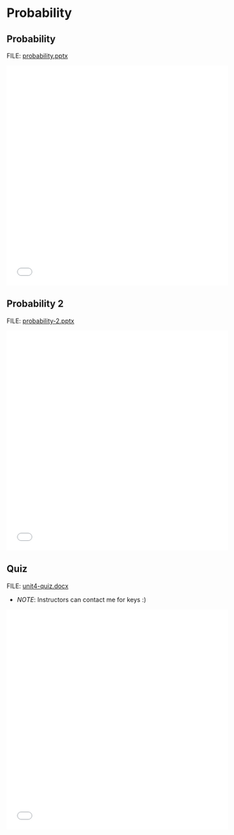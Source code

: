 # Probability

## Probability

FILE: [probability.pptx](https://github.com/coltongearhart/dana320/blob/main/slides/probability.pptx)

<embed src="slides/probability.pdf" type="application/pdf" width="100%" height="500px"></embed>

## Probability 2

FILE: [probability-2.pptx](https://github.com/coltongearhart/dana320/blob/main/slides/probability-2.pptx)

<embed src="slides/probability-2.pdf" type="application/pdf" width="100%" height="500px"></embed>

## Quiz

FILE: [unit4-quiz.docx](https://github.com/coltongearhart/elementary-stats/blob/main/quizzes/unit4-quiz.docx)

-   *NOTE*: Instructors can contact me for keys :)

<embed src="quizzes/unit4-quiz.pdf" type="application/pdf" width="100%" height="500px"></embed>

